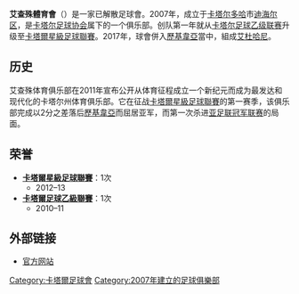 {{noteTA
|T=zh-hans:阿尔贾什体育俱乐部; zh-hk:艾查殊體育會; zh-tw: 艾爾賈希體育俱樂部;
|1=zh-hans:阿尔贾什; zh-hk:艾查殊; zh-tw: 艾爾賈希;
|2=zh-hans:迪海尔区; zh-hk:杜懈爾區;
|3=zh-hans:莱赫维亚; zh-hk:歷基韋亞;
|G1=足球
}}

{{Infobox football club
| clubname    = 艾查殊<br>الجیش
| image       = AlJaishQatarlogo.png
| caption     = 
| fullname    = 艾查殊体育俱乐部<BR>El Jaish Sports Club<br>نادي الجيش الرياضي
| nickname    = 
| website     = http://www.eljaish.com
| founded     = 2007年
| dissolved   = 2017年7月
| ground      = [[卡塔尔|卡塔尔]][[多哈|多哈]]市<BR>[[卡达竞技体育场|卡达竞技体育场]]
| capacity    = 20,000
| owntitle    = 创建于
| owner       = [[卡塔尔州|卡塔尔州]]
| chairman    =
| mgrtitle    = 创办人
| manager     = [[Răzvan_Lucescu|Răzvan Lucescu]]
| league      = [[卡塔爾星級足球聯賽|卡塔爾星級足球聯賽]]
| season      = 最後球季<br> <small>（2016–17）</small>
| position    = 卡塔聯，第 4 位
| sponsors    = [[耐克|Nike]], [[Muntazah_Oryx_Investments|Muntazah Oryx Investments]]
| pattern_la1 = 
| pattern_b1  = _collar
| pattern_ra1 = 
| leftarm1    = 8B0000
| body1       = 8B0000
| rightarm1   = 8B0000
| shorts1     = 800000
| socks1      = 8B0000
| pattern_la2 = 
| pattern_b2  = _collar
| pattern_ra2 = 
| leftarm2    = ffffFF
| body2       = ffffFF
| rightarm2   = ffffFF
| shorts2     = FFFFFF
| socks2      = ffffFF
}}

'''艾查殊體育會'''（{{lang-ar|نادي الجيش الرياضي}}）是一家已解散足球會。2007年，成立于[[卡塔尔|卡塔尔]][[多哈|多哈]]市[[迪海尔区|迪海尔区]]，是[[卡塔尔足球协会|卡塔尔足球协会]]属下的一个俱乐部。创队第一年就从[[卡塔尔足球乙级联赛|卡塔尔足球乙级联赛]]升级至[[卡塔爾星級足球聯賽|卡塔爾星級足球聯賽]]。2017年，球會併入[[歷基韋亞體育會|歷基韋亞]]當中，組成[[艾杜哈尼體育會|艾杜哈尼]]。

== 历史 ==
艾查殊体育俱乐部在2011年宣布公开从体育征程成立一个新纪元而成为最发达和现代化的卡塔尔州体育俱乐部。它在征战[[卡塔爾星級足球聯賽|卡塔爾星級足球聯賽]]的第一赛季，该俱乐部完成以2分之差落后[[歷基韋亞體育會|歷基韋亞]]而屈居亚军，而第一次杀进[[亚足联冠军联赛|亚足联冠军联赛]]的局面。

== 荣誉 ==
* '''[[卡塔爾星級足球聯賽|卡塔爾星級足球聯賽]]'''：1次
** 2012–13
* '''[[卡塔爾足球乙級聯賽|卡塔爾足球乙級聯賽]]'''：1次
** 2010–11

== 外部链接 ==
* [https://web.archive.org/web/20111112123241/http://www.eljaish.com/ 官方网站]

[[Category:卡塔爾足球會|Category:卡塔爾足球會]]
[[Category:2007年建立的足球俱樂部|Category:2007年建立的足球俱樂部]]